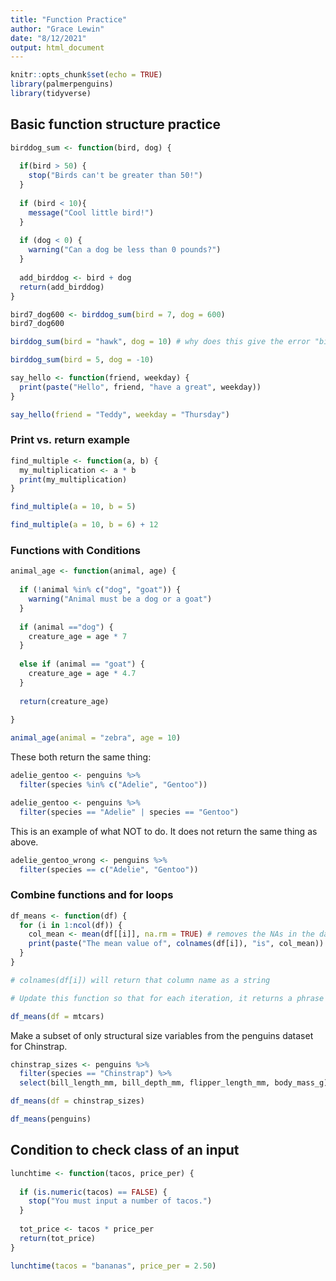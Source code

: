 ```yaml
---
title: "Function Practice"
author: "Grace Lewin"
date: "8/12/2021"
output: html_document
---
```


```r
knitr::opts_chunk$set(echo = TRUE)
library(palmerpenguins)
library(tidyverse)
```

## Basic function structure practice

```r
birddog_sum <- function(bird, dog) {
  
  if(bird > 50) {
    stop("Birds can't be greater than 50!")
  }
  
  if (bird < 10){
    message("Cool little bird!")
  }
  
  if (dog < 0) {
    warning("Can a dog be less than 0 pounds?")
  }
  
  add_birddog <- bird + dog
  return(add_birddog)
}

bird7_dog600 <- birddog_sum(bird = 7, dog = 600)
bird7_dog600

birddog_sum(bird = "hawk", dog = 10) # why does this give the error "birds can't be greater than 50?

birddog_sum(bird = 5, dog = -10)

```

```r
say_hello <- function(friend, weekday) {
  print(paste("Hello", friend, "have a great", weekday))
}

say_hello(friend = "Teddy", weekday = "Thursday")
```

### Print vs. return example

```r
find_multiple <- function(a, b) {
  my_multiplication <- a * b
  print(my_multiplication)
}

find_multiple(a = 10, b = 5)

find_multiple(a = 10, b = 6) + 12
```
### Functions with Conditions
```r
animal_age <- function(animal, age) {
  
  if (!animal %in% c("dog", "goat")) {
    warning("Animal must be a dog or a goat")
  }
  
  if (animal =="dog") {
    creature_age = age * 7
  }
  
  else if (animal == "goat") {
    creature_age = age * 4.7
  }
  
  return(creature_age)
  
}

animal_age(animal = "zebra", age = 10)


```

These both return the same thing:
```r
adelie_gentoo <- penguins %>% 
  filter(species %in% c("Adelie", "Gentoo"))

adelie_gentoo <- penguins %>% 
  filter(species == "Adelie" | species == "Gentoo")
```

This is an example of what NOT to do. It does not return the same thing as above.
```r
adelie_gentoo_wrong <- penguins %>% 
  filter(species == c("Adelie", "Gentoo"))
```


### Combine functions and for loops

```r
df_means <- function(df) {
  for (i in 1:ncol(df)) {
    col_mean <- mean(df[[i]], na.rm = TRUE) # removes the NAs in the data frame given
    print(paste("The mean value of", colnames(df[i]), "is", col_mean))
  }
}

# colnames(df[i]) will return that column name as a string

# Update this function so that for each iteration, it returns a phrase "The mean value of ____ is _____.

df_means(df = mtcars)
```

Make a subset of only structural size variables from the penguins dataset for Chinstrap.
```r
chinstrap_sizes <- penguins %>% 
  filter(species == "Chinstrap") %>% 
  select(bill_length_mm, bill_depth_mm, flipper_length_mm, body_mass_g)

df_means(df = chinstrap_sizes)

df_means(penguins)

```

## Condition to check class of an input
```r
lunchtime <- function(tacos, price_per) {
  
  if (is.numeric(tacos) == FALSE) {
    stop("You must input a number of tacos.")
  }
  
  tot_price <- tacos * price_per
  return(tot_price)
}

lunchtime(tacos = "bananas", price_per = 2.50)
```

